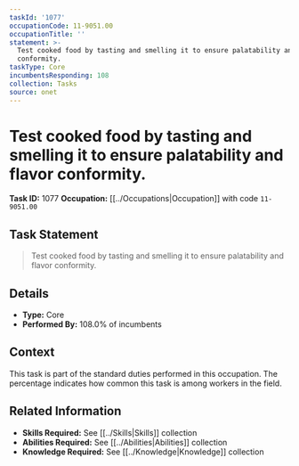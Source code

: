 ```yaml
---
taskId: '1077'
occupationCode: 11-9051.00
occupationTitle: ''
statement: >-
  Test cooked food by tasting and smelling it to ensure palatability and flavor
  conformity.
taskType: Core
incumbentsResponding: 108
collection: Tasks
source: onet
---
```

# Test cooked food by tasting and smelling it to ensure palatability and flavor conformity.

**Task ID:** 1077
**Occupation:** [[../Occupations|Occupation]] with code `11-9051.00`

## Task Statement

> Test cooked food by tasting and smelling it to ensure palatability and flavor conformity.

## Details

- **Type:** Core
- **Performed By:** 108.0% of incumbents

## Context

This task is part of the standard duties performed in this occupation. The percentage indicates how common this task is among workers in the field.

## Related Information

- **Skills Required:** See [[../Skills|Skills]] collection
- **Abilities Required:** See [[../Abilities|Abilities]] collection
- **Knowledge Required:** See [[../Knowledge|Knowledge]] collection
